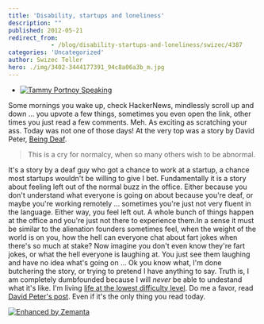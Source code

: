 ```yaml
---
title: 'Disability, startups and loneliness'
description: ""
published: 2012-05-21
redirect_from: 
            - /blog/disability-startups-and-loneliness/swizec/4387
categories: 'Uncategorized'
author: Swizec Teller
hero: ./img/3402-3444177391_94c8a06a3b_m.jpg
---
```

- [![Tammy Portnoy Speaking](./img/3402-3444177391_94c8a06a3b_m.jpg "Tammy Portnoy Speaking")](http://www.flickr.com/photos/16638697@N00/3444177391)

Some mornings you wake up, check HackerNews, mindlessly scroll up and down ... you upvote a few things, sometimes you even open the link, other times you just read a few comments. Meh. As exciting as scratching your ass. Today was not one of those days! At the very top was a story by David Peter, [Being Deaf](http://davidpeter.me/stories/being-deaf).

> This is a cry for normalcy, when so many others wish to be abnormal.

It's a story by a deaf guy who got a chance to work at a startup, a chance most startups wouldn't be willing to give I bet. Fundamentally it is a story about feeling left out of the normal buzz in the office. Either because you don't understand what everyone is going on about because you're deaf, or maybe you're working remotely ... sometimes you're just not very fluent in the language. Either way, you feel left out. A whole bunch of things happen at the office and you're just not there to experience them.In a sense it must be similar to the alienation founders sometimes feel, when the weight of the world is on you, how the hell can everyone chat about fart jokes when there's so much at stake? Now imagine you don't even know they're fart jokes, or what the hell everyone is laughing at. You just see them laughing and have no idea what's going on ... Ok you know what, I'm done butchering the story, or trying to pretend I have anything to say. Truth is, I am completely dumbfounded because I will _never_ be able to undestand what it's like. I'm living [life at the lowest difficulty level](http://whatever.scalzi.com/2012/05/15/straight-white-male-the-lowest-difficulty-setting-there-is/). Do me a favor, read [David Peter's post](http://davidpeter.me/stories/being-deaf). Even if it's the only thing you read today.

[![Enhanced by Zemanta](http://img.zemanta.com/zemified_e.png?x-id=b17a33f2-2aa3-474a-be2a-d66acebc8491)](http://www.zemanta.com/?px "Enhanced by Zemanta")